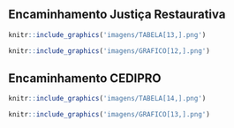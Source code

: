 
## Encaminhamento Justiça Restaurativa
\leavevmode
\newline
```r
knitr::include_graphics('imagens/TABELA[13,].png')
```

\leavevmode
\newline
```r
knitr::include_graphics('imagens/GRAFICO[12,].png')
```

\newpage

## Encaminhamento CEDIPRO
\leavevmode
\newline
```r
knitr::include_graphics('imagens/TABELA[14,].png')
```

\leavevmode
\newline
```r
knitr::include_graphics('imagens/GRAFICO[13,].png')
```

\newpage
